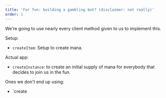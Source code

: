 ```yaml
---
title: 'For fun: building a gambling bot? (disclaimer: not really)'
order: 1
---
```


We're going to use nearly every client method given to us to implement this.

Setup:

- `createItem`: Setup to create mana.

Actual app:

- `createInstance`: to create an initial supply of mana for everybody that decides to join us in the fun.

Ones we don't end up using:

- `create

